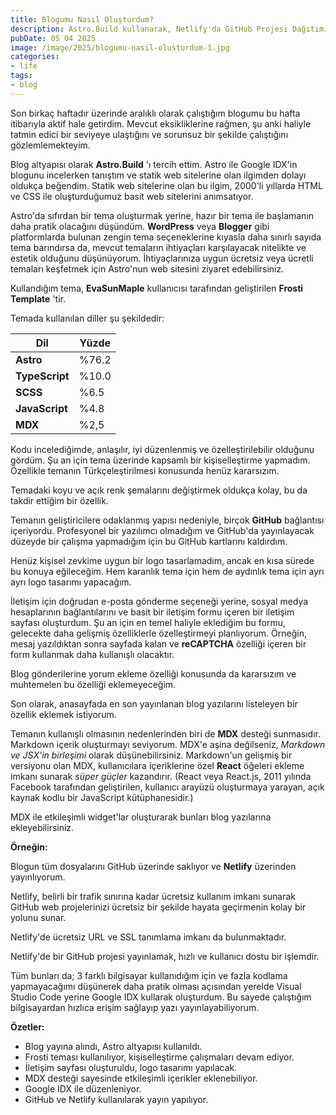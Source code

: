 ```yaml
---
title: Blogumu Nasıl Oluşturdum?
description: Astro.Build kullanarak, Netlify'da GitHub Projesi Dağıtımı, MDX kullanımı ve Astro Tema özelleştirme
pubDate: 05 04 2025
image: /image/2025/blogumu-nasil-olusturdum-1.jpg
categories:
- life
tags:
- blog
---
```


Son birkaç haftadır üzerinde aralıklı olarak çalıştığım blogumu bu hafta itibarıyla aktif hale getirdim. Mevcut eksikliklerine rağmen, şu anki haliyle tatmin edici bir seviyeye ulaştığını ve sorunsuz bir şekilde çalıştığını gözlemlemekteyim.

Blog altyapısı olarak **Astro.Build** 'ı tercih ettim. Astro ile Google IDX'in blogunu incelerken tanıştım ve statik web sitelerine olan ilgimden dolayı oldukça beğendim. Statik web sitelerine olan bu ilgim, 2000'li yıllarda HTML ve CSS ile oluşturduğumuz basit web sitelerini anımsatıyor.

Astro'da sıfırdan bir tema oluşturmak yerine, hazır bir tema ile başlamanın daha pratik olacağını düşündüm. **WordPress** veya **Blogger** gibi platformlarda bulunan zengin tema seçeneklerine kıyasla daha sınırlı sayıda tema barındırsa da, mevcut temaların ihtiyaçları karşılayacak nitelikte ve estetik olduğunu düşünüyorum. İhtiyaçlarınıza uygun ücretsiz veya ücretli temaları keşfetmek için Astro'nun web sitesini ziyaret edebilirsiniz.

Kullandığım tema, **EvaSunMaple** kullanıcısı tarafından geliştirilen **Frosti Template** 'tir.

Temada kullanılan diller şu şekildedir:

| Dil | Yüzde |
| --- | --- |
| **Astro** | %76.2 |
| **TypeScript** | %10.0 |
| **SCSS** | %6.5 |
| **JavaScript** | %4.8 |
| **MDX** | %2,5 |

Kodu incelediğimde, anlaşılır, iyi düzenlenmiş ve özelleştirilebilir olduğunu gördüm. Şu an için tema üzerinde kapsamlı bir kişiselleştirme yapmadım. Özellikle temanın Türkçeleştirilmesi konusunda henüz kararsızım.

Temadaki koyu ve açık renk şemalarını değiştirmek oldukça kolay, bu da takdir ettiğim bir özellik.

Temanın geliştiricilere odaklanmış yapısı nedeniyle, birçok **GitHub** bağlantısı içeriyordu. Profesyonel bir yazılımcı olmadığım ve GitHub'da yayınlayacak düzeyde bir çalışma yapmadığım için bu GitHub kartlarını kaldırdım.

Henüz kişisel zevkime uygun bir logo tasarlamadım, ancak en kısa sürede bu konuya eğileceğim. Hem karanlık tema için hem de aydınlık tema için ayrı ayrı logo tasarımı yapacağım.

İletişim için doğrudan e-posta gönderme seçeneği yerine, sosyal medya hesaplarının bağlantılarını ve basit bir iletişim formu içeren bir iletişim sayfası oluşturdum. Şu an için en temel haliyle eklediğim bu formu, gelecekte daha gelişmiş özelliklerle özelleştirmeyi planlıyorum. Örneğin, mesaj yazıldıktan sonra sayfada kalan ve **reCAPTCHA** özelliği içeren bir form kullanmak daha kullanışlı olacaktır.

Blog gönderilerine yorum ekleme özelliği konusunda da kararsızım ve muhtemelen bu özelliği eklemeyeceğim.

Son olarak, anasayfada en son yayınlanan blog yazılarını listeleyen bir özellik eklemek istiyorum.

Temanın kullanışlı olmasının nedenlerinden biri de **MDX** desteği sunmasıdır. Markdown içerik oluşturmayı seviyorum. MDX'e aşina değilseniz, *Markdown ve JSX'in birleşimi* olarak düşünebilirsiniz. Markdown'un gelişmiş bir versiyonu olan MDX, kullanıcılara içeriklerine özel **React** öğeleri ekleme imkanı sunarak *süper güçler* kazandırır. (React veya React.js, 2011 yılında Facebook tarafından geliştirilen, kullanıcı arayüzü oluşturmaya yarayan, açık kaynak kodlu bir JavaScript kütüphanesidir.)

MDX ile etkileşimli widget'lar oluşturarak bunları blog yazılarına ekleyebilirsiniz.

**Örneğin:**

<Diff r="/image/2025/blogumu-nasil-olusturdum-1.jpg" l="/image/2025/blogumu-nasil-olusturdum-2.jpg"></Diff>

Blogun tüm dosyalarını GitHub üzerinde saklıyor ve **Netlify** üzerinden yayınlıyorum.

Netlify, belirli bir trafik sınırına kadar ücretsiz kullanım imkanı sunarak GitHub web projelerinizi ücretsiz bir şekilde hayata geçirmenin kolay bir yolunu sunar.

Netlify'de ücretsiz URL ve SSL tanımlama imkanı da bulunmaktadır.

Netlify'de bir GitHub projesi yayınlamak, hızlı ve kullanıcı dostu bir işlemdir.

Tüm bunları da; 3 farklı bilgisayar kullanıdığım için ve fazla kodlama yapmayacağımı düşünerek daha pratik olması açısından yerelde Visual Studio Code yerine Google IDX kullarak oluşturdum.
Bu sayede çalıştığım bilgisayardan hızlıca erişim sağlayıp yazı yayınlayabiliyorum.

**Özetler:**

- Blog yayına alındı, Astro altyapısı kullanıldı.
- Frosti teması kullanılıyor, kişiselleştirme çalışmaları devam ediyor.
- İletişim sayfası oluşturuldu, logo tasarımı yapılacak.
- MDX desteği sayesinde etkileşimli içerikler eklenebiliyor.
- Google IDX ile düzenleniyor.
- GitHub ve Netlify kullanılarak yayın yapılıyor.

